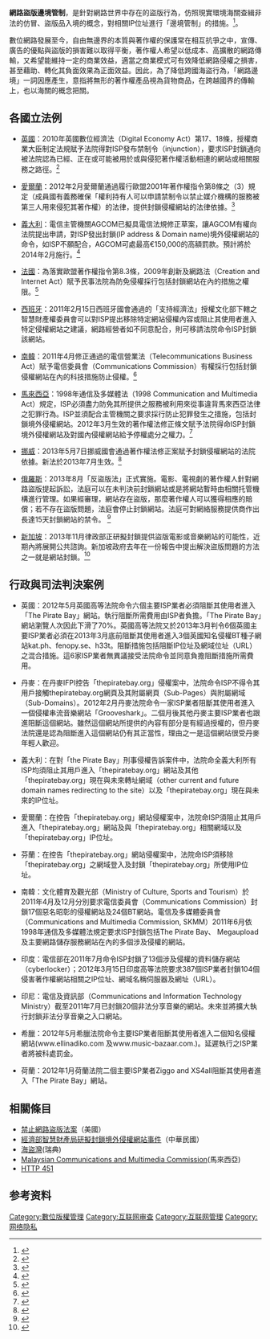 {{multiple issues|
{{disputed|time=2014-04-27T02:57:21+00:00}}
{{inappropriate tone|time=2014-04-27T02:57:21+00:00}}

}}
'''網路盜版邊境管制'''，是針對網路世界中存在的盜版行為，仿照現實環境海關查緝非法的仿冒、盜版品入境的概念，對相關IP位址進行「邊境管制」的措施。<ref>{{Cite web |url=http://www.cna.com.tw/News/FirstNews/201305300020-1.aspx |title=封鎖盜版IP 遭批鴕鳥心態 |accessdate=2014-04-27 |archive-date=2013-06-07 |archive-url=https://web.archive.org/web/20130607223528/http://www.cna.com.tw/News/FirstNews/201305300020-1.aspx |dead-url=no }}</ref>。

數位網路發展至今，自由無邊界的本質與著作權的保護常在相互抗爭之中，宣傳、廣告的優點與盜版的損害難以取得平衡，著作權人希望以低成本、高擴散的網路傳輸，又希望能維持一定的商業效益，適當之商業模式可有效降低網路侵權之損害，甚至藉助、轉化其負面效果為正面效益。因此，為了降低跨國海盜行為，「網路邊境」一詞因應產生，意指將無形的著作權產品視為貨物商品，在跨越國界的傳輸上，也以海關的概念把關。

==各國立法例==

* [[英國|英國]]：2010年英國數位經濟法（Digital Economy Act）第17、18條，授權商業大臣制定法規賦予法院得對ISP發布禁制令（injunction），要求ISP封鎖通向被法院認為已經、正在或可能被用於或與侵犯著作權活動相連的網站或相關服務之路徑。<ref>{{Cite web |url=http://www.legislation.gov.uk/ukpga/2010/24/contents |title=Digital Economy Act 2010 |accessdate=2014-04-27 |archive-date=2014-06-04 |archive-url=https://web.archive.org/web/20140604003502/http://www.legislation.gov.uk/ukpga/2010/24/contents |dead-url=no }}</ref>

* [[愛爾蘭|愛爾蘭]]：2012年2月愛爾蘭通過履行歐盟2001年著作權指令第8條之（3）規定（成員國有義務確保「權利持有人可以申請禁制令以禁止媒介機構的服務被第三人用來侵犯其著作權）的法律，提供封鎖侵權網站的法律依據。<ref>{{Cite web |url=http://europa.eu/legislation_summaries/information_society/data_protection/l26053_en.htm |title=存档副本 |accessdate=2014-04-27 |archive-date=2014-04-25 |archive-url=https://web.archive.org/web/20140425144835/http://europa.eu/legislation_summaries/information_society/data_protection/l26053_en.htm |dead-url=no }}</ref>

* [[義大利|義大利]]：電信主管機關AGCOM已擬具電信法規修正草案，讓AGCOM有權向法院提出申請，對ISP發出封鎖(IP address & Domain name)境外侵權網站的命令，如ISP不願配合，AGCOM可處最高€150,000的高額罰款。預計將於2014年2月施行。<ref>{{Cite web |url=https://edri.org/italian-telecom-authority-gets-power-block-websites/ |title=存档副本 |accessdate=2014-04-27 |archive-date=2014-04-27 |archive-url=https://web.archive.org/web/20140427185908/https://edri.org/italian-telecom-authority-gets-power-block-websites/ |dead-url=no }}</ref>

* [[法國|法國]]：為落實歐盟著作權指令第8.3條，2009年創新及網路法（Creation and Internet Act）賦予民事法院為防免侵權採行包括封鎖網站在內的措施之權限。<ref>{{Cite web |url=https://en.wikipedia.org/wiki/HADOPI_law |title=存档副本 |accessdate=2014-04-27 |archive-date=2014-04-07 |archive-url=https://web.archive.org/web/20140407000248/http://en.wikipedia.org/wiki/HADOPI_law |dead-url=no }}</ref>

* [[西班牙|西班牙]]：2011年2月15日西班牙國會通過的「支持經濟法」授權文化部下轄之智慧財產權委員會可以對ISP提出移除特定網站侵權內容或阻止其使用者進入特定侵權網站之建議，網路經營者如不同意配合，則可移請法院命令ISP封鎖該網站。

* [[南韓|南韓]]：2011年4月修正通過的電信營業法（Telecommunications Business Act）賦予電信委員會（Communications Commission）有權採行包括封鎖侵權網站在內的科技措施防止侵權。<ref>{{Cite web |url=http://www.itu.int/ITU-D/treg/Legislation/Korea/BusinessAct.htm |title=存档副本 |accessdate=2014-04-29 |archive-date=2015-03-19 |archive-url=https://web.archive.org/web/20150319140711/http://www.itu.int/ITU-D/treg/Legislation/Korea/BusinessAct.htm |dead-url=no }}</ref>

* [[馬來西亞|馬來西亞]]：1998年通信及多媒體法（1998 Communication and Multimedia Act）規定，ISP必須盡力防免其所提供之服務被利用來從事違背馬來西亞法律之犯罪行為。ISP並須配合主管機關之要求採行防止犯罪發生之措施，包括封鎖境外侵權網站。2012年3月生效的著作權法修正條文賦予法院得命ISP封鎖境外侵權網站及對國內侵權網站給予停權處分之權力。<ref> {{cite web |url=http://www.agc.gov.my/Akta/Vol.%2012/Act%20588.pdf |title=存档副本 |accessdate=2014-09-30 |deadurl=yes |archiveurl=https://web.archive.org/web/20140825010304/http://www.agc.gov.my/Akta/Vol.%2012/Act%20588.pdf |archivedate=2014-08-25 }} </ref>

* [[挪威|挪威]]：2013年5月7日挪威國會通過著作權法修正案賦予封鎖侵權網站的法院依據。新法於2013年7月生效。<ref>{{Cite web |url=https://torrentfreak.com/pirate-site-blocking-legislation-approved-by-norwegian-parliament-130501/ |title=存档副本 |access-date=2014-04-29 |archive-date=2020-11-12 |archive-url=https://web.archive.org/web/20201112043712/https://torrentfreak.com/pirate-site-blocking-legislation-approved-by-norwegian-parliament-130501/ |dead-url=no }}</ref>

* [[俄羅斯|俄羅斯]]：2013年8月「反盜版法」正式實施。電影、電視劇的著作權人針對網路盜版提起訴訟，法庭可以在未判決前封鎖網站或是將網站暫時由相關托管機構進行管理。如果經審理，網站存在盜版，那麼著作權人可以獲得相應的賠償；若不存在盜版問題，法庭會停止封鎖網站。法庭可對網絡服務提供商作出長達15天封鎖網站的禁令。 <ref>{{Cite web |url=http://www.bbc.com/news/technology-23510065 |title=存档副本 |access-date=2014-04-29 |archive-date=2019-04-29 |archive-url=https://web.archive.org/web/20190429052223/https://www.bbc.com/news/technology-23510065 |dead-url=no }}</ref>

* [[新加坡|新加坡]]：2013年11月律政部正研擬封鎖提供盜版電影或音樂網站的可能性，近期內將展開公共諮詢。新加坡政府去年在一份報告中提出解決盜版問題的方法之一就是網站封鎖。<ref>{{Cite web |url=http://news.nanyangpost.com/2013/10/Govt-considers-blocking-some-sites-to-combat-online-piracy-and-illegal-downloads.html |title=存档副本 |access-date=2014-04-29 |archive-date=2016-03-04 |archive-url=https://web.archive.org/web/20160304193936/http://news.nanyangpost.com/2013/10/Govt-considers-blocking-some-sites-to-combat-online-piracy-and-illegal-downloads.html |dead-url=no }}</ref>

==行政與司法判決案例==

* 英國：2012年5月英國高等法院命令六個主要ISP業者必須阻斷其使用者進入「The Pirate Bay」網站。執行阻斷所需費用由ISP者負擔。「The Pirate Bay」網站瀏覽人次因此下滑了70%。英國高等法院又於2013年3月判令6個英國主要ISP業者必須在2013年3月底前阻斷其使用者進入3個英國知名侵權BT種子網站kat.ph、fenopy.se、h33t。阻斷措施包括阻斷IP位址及網域位址（URL）之混合措施。這6家ISP業者無異議接受法院命令並同意負擔阻斷措施所需費用。
 
* 丹麥：在丹麥IFPI控告「thepiratebay.org」侵權案中，法院命令ISP不得令其用戶接觸thepiratebay.org網頁及其附屬網頁（Sub-Pages）與附屬網域（Sub-Domains）。2012年2月丹麥法院命令一家ISP業者阻斷其使用者進入一個侵權串流音樂網站「Grooveshark」。二個月後其他丹麥主要ISP業者也跟進阻斷這個網站。雖然這個網站所提供的內容有部分是有經過授權的，但丹麥法院還是認為阻斷進入這個網站仍有其正當性，理由之一是這個網站很受丹麥年輕人歡迎。

* 義大利：在對「the Pirate Bay」刑事侵權告訴案件中，法院命全義大利所有ISP均須阻止其用戶進入「thepiratebay.org」網站及其他「thepiratebay.org」現在與未來轉址網域（other current and future domain names redirecting to the site）以及「thepiratebay.org」現在與未來的IP位址。

* 愛爾蘭：在控告「thepiratebay.org」網站侵權案中，法院命ISP須阻止其用戶進入「thepiratebay.org」網站及與「thepiratebay.org」相關網域以及「thepiratebay.org」IP位址。

* 芬蘭：在控告「thepiratebay.org」網站侵權案中，法院命ISP須移除「thepiratebay.org」之網域登入及封鎖「thepiratebay.org」所使用IP位址。

* 南韓：文化體育及觀光部（Ministry of Culture, Sports and Tourism）於2011年4月及12月分別要求電信委員會（Communications Commission）封鎖17個惡名昭彰的侵權網站及24個BT網站。電信及多媒體委員會（Communications and Multimedia Commission, SKMM）2011年6月依1998年通信及多媒體法規定要求ISP封鎖包括The Pirate Bay、 Megaupload及主要網路儲存服務網站在內的多個涉及侵權的網站。

* 印度：電信部在2011年7月命令ISP封鎖了13個涉及侵權的資料儲存網站（cyberlocker）；2012年3月15日印度高等法院要求387個ISP業者封鎖104個侵害著作權網站相關之IP位址、網域名稱伺服器及網址（URL）。

* 印尼：電信及資訊部（Communications and Information Technology Ministry）截至2011年7月已封鎖20個非法分享音樂的網站。未來並將擴大執行封鎖非法分享音樂之入口網站。

* 希臘：2012年5月希臘法院命令主要ISP業者阻斷其使用者進入二個知名侵權網站(www.ellinadiko.com 及www.music-bazaar.com.)。延遲執行之ISP業者將被科處罰金。

* 荷蘭：2012年1月荷蘭法院二個主要ISP業者Ziggo and XS4all阻斷其使用者進入「The Pirate Bay」網站。


== 相關條目 ==
* [[禁止網路盜版法案|禁止網路盜版法案]]（美國）
* [[經濟部智慧財產局研擬封鎖境外侵權網站事件|經濟部智慧財產局研擬封鎖境外侵權網站事件]]（中華民國）
* [[海盜灣|海盜灣]](瑞典)
* [[Malaysian_Communications_and_Multimedia_Commission|Malaysian Communications and Multimedia Commission]](馬來西亞)
* [[HTTP_451|HTTP 451]]

== 参考资料 ==
{{Reflist}}

[[Category:數位版權管理|Category:數位版權管理]]
[[Category:互联网审查|Category:互联网审查]]
[[Category:互联网管理|Category:互联网管理]]
[[Category:网络隐私|Category:网络隐私]]